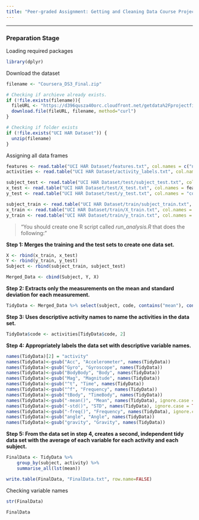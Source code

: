```yaml
---
title: "Peer-graded Assignment: Getting and Cleaning Data Course Project"
---
```


---


### Preparation Stage


Loading required packages
```r
library(dplyr)
```

Download the dataset
```r
filename <- "Coursera_DS3_Final.zip"

# Checking if archieve already exists.
if (!file.exists(filename)){
  fileURL <- "https://d396qusza40orc.cloudfront.net/getdata%2Fprojectfiles%2FUCI%20HAR%20Dataset.zip"
  download.file(fileURL, filename, method="curl")
}  

# Checking if folder exists
if (!file.exists("UCI HAR Dataset")) { 
  unzip(filename) 
}
```

Assigning all data frames
```r
features <- read.table("UCI HAR Dataset/features.txt", col.names = c("n","functions"))
activities <- read.table("UCI HAR Dataset/activity_labels.txt", col.names = c("code", "activity"))

subject_test <- read.table("UCI HAR Dataset/test/subject_test.txt", col.names = "subject")
x_test <- read.table("UCI HAR Dataset/test/X_test.txt", col.names = features$functions)
y_test <- read.table("UCI HAR Dataset/test/y_test.txt", col.names = "code")

subject_train <- read.table("UCI HAR Dataset/train/subject_train.txt", col.names = "subject")
x_train <- read.table("UCI HAR Dataset/train/X_train.txt", col.names = features$functions)
y_train <- read.table("UCI HAR Dataset/train/y_train.txt", col.names = "code")
```


> "You should create one R script called *run_analysis.R* that does the following:"



**Step 1: Merges the training and the test sets to create one data set.**

```r
X <- rbind(x_train, x_test)
Y <- rbind(y_train, y_test)
Subject <- rbind(subject_train, subject_test)

Merged_Data <- cbind(Subject, Y, X)
```


**Step 2: Extracts only the measurements on the mean and standard deviation for each measurement.**

```r
TidyData <- Merged_Data %>% select(subject, code, contains("mean"), contains("std"))
```


**Step 3: Uses descriptive activity names to name the activities in the data set.**

```r
TidyData$code <- activities[TidyData$code, 2]
```


**Step 4: Appropriately labels the data set with descriptive variable names.**

```r
names(TidyData)[2] = "activity"
names(TidyData)<-gsub("Acc", "Accelerometer", names(TidyData))
names(TidyData)<-gsub("Gyro", "Gyroscope", names(TidyData))
names(TidyData)<-gsub("BodyBody", "Body", names(TidyData))
names(TidyData)<-gsub("Mag", "Magnitude", names(TidyData))
names(TidyData)<-gsub("^t", "Time", names(TidyData))
names(TidyData)<-gsub("^f", "Frequency", names(TidyData))
names(TidyData)<-gsub("tBody", "TimeBody", names(TidyData))
names(TidyData)<-gsub("-mean()", "Mean", names(TidyData), ignore.case = TRUE)
names(TidyData)<-gsub("-std()", "STD", names(TidyData), ignore.case = TRUE)
names(TidyData)<-gsub("-freq()", "Frequency", names(TidyData), ignore.case = TRUE)
names(TidyData)<-gsub("angle", "Angle", names(TidyData))
names(TidyData)<-gsub("gravity", "Gravity", names(TidyData))
```


**Step 5: From the data set in step 4, creates a second, independent tidy data set with the average of each variable for each activity and each subject.**

```r
FinalData <- TidyData %>%
    group_by(subject, activity) %>%
    summarise_all(lst(mean))

write.table(FinalData, "FinalData.txt", row.name=FALSE)
```

Checking variable names
```r
str(FinalData)
```
```r
FinalData
```
